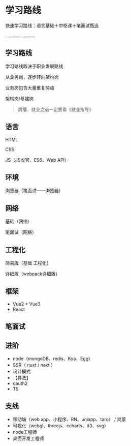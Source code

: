 

# 学习路线


快速学习路线：语言基础＋中枢课＋笔面试甄选

<img src="https://raw.githubusercontent.com/littleJH/PicBed/main/img/image-20240826135126178.png" style="zoom:20%;" />	

<img src="https://raw.githubusercontent.com/littleJH/PicBed/main/img/image-20240826135222425.png" alt="image-20240826135222425" style="zoom:20%;" />	


<img src="https://raw.githubusercontent.com/littleJH/PicBed/main/img/image-20240826135207326.png" alt="image-20240826135207326" style="zoom:20%;" />	
</div>  







## **学习路线**

学习路线取决于职业发展路线

从业务岗，逐步转向架构岗

业务岗包含大量重复劳动

架构岗/基建岗

> 跳槽、就业之前一定要看《就业指导》
> 

## **语言**

HTML

CSS

JS（JS收官、ES6、Web API）

## **环境**

浏览器（笔面试——浏览器）

## **网络**

基础（网络）

笔面试（网络）

## **工程化**

简易版（基础 工程化）

详细版（webpack详细版）

## **框架**

- Vue2 + Vue3
- React

## **笔面试**

## **进阶**

- node（mongoDB、redis、Koa、Egg）
- SSR（ nuxt / next ）
- 设计模式
- 【算法】
- oauth2
- TS

## **支线**

- 移动端（web app、小程序、RN、uniapp、taro） / 鸿蒙
- 可视化（webgl、threejs、echarts、d3、svg）
- node工程师
- 桌面开发工程师